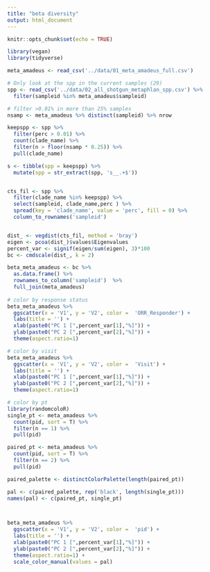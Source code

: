 ```yaml
---
title: "beta diversity"
output: html_document
---
```


```r
knitr::opts_chunk$set(echo = TRUE)
```

```r
library(vegan)
library(tidyverse)
```

```r
meta_amadeus <- read_csv('../data/01_meta_amadeus_full.csv')

# Only look at the spp in the current samples (29)
spp <- read_csv('../data/02_all_shotgun_metaphlan_spp.csv') %>% 
  filter(sampleid %in% meta_amadeus$sampleid)

# filter >0.01% in more than 25% samples
nsamp <- meta_amadeus %>% distinct(sampleid) %>% nrow

keepspp <- spp %>% 
  filter(perc > 0.01) %>% 
  count(clade_name) %>% 
  filter(n > floor(nsamp * 0.25)) %>% 
  pull(clade_name)

s <- tibble(spp = keepspp) %>% 
  mutate(spp = str_extract(spp, 's__.+$'))


cts_fil <- spp %>% 
  filter(clade_name %in% keepspp) %>% 
  select(sampleid, clade_name,perc ) %>% 
  spread(key = 'clade_name', value = 'perc', fill = 0) %>% 
  column_to_rownames('sampleid')


dist_ <- vegdist(cts_fil, method = 'bray')
eigen <- pcoa(dist_)$values$Eigenvalues
percent_var <- signif(eigen/sum(eigen), 3)*100
bc <- cmdscale(dist_, k = 2)

beta_meta_amadeus <- bc %>%
  as.data.frame() %>%
  rownames_to_column('sampleid')  %>% 
  full_join(meta_amadeus)
  
# color by response status
beta_meta_amadeus %>% 
  ggscatter(x = 'V1', y = 'V2', color =  'ORR_Responder') +
  labs(title = '') +
  xlab(paste0("PC 1 [",percent_var[1],"%]")) +
  ylab(paste0("PC 2 [",percent_var[2],"%]")) +
  theme(aspect.ratio=1)

# color by visit
beta_meta_amadeus %>% 
  ggscatter(x = 'V1', y = 'V2', color =  'Visit') +
  labs(title = '') +
  xlab(paste0("PC 1 [",percent_var[1],"%]")) +
  ylab(paste0("PC 2 [",percent_var[2],"%]")) +
  theme(aspect.ratio=1)

# color by pt
library(randomcoloR)
single_pt <- meta_amadeus %>% 
  count(pid, sort = T) %>% 
  filter(n == 1) %>% 
  pull(pid)

paired_pt <- meta_amadeus %>% 
  count(pid, sort = T) %>% 
  filter(n == 2) %>% 
  pull(pid)

paired_palette <- distinctColorPalette(length(paired_pt))

pal <- c(paired_palette, rep('black', length(single_pt)))
names(pal) <- c(paired_pt, single_pt)



beta_meta_amadeus %>% 
  ggscatter(x = 'V1', y = 'V2', color =  'pid') +
  labs(title = '') +
  xlab(paste0("PC 1 [",percent_var[1],"%]")) +
  ylab(paste0("PC 2 [",percent_var[2],"%]")) +
  theme(aspect.ratio=1) +
  scale_color_manual(values = pal) 
```

